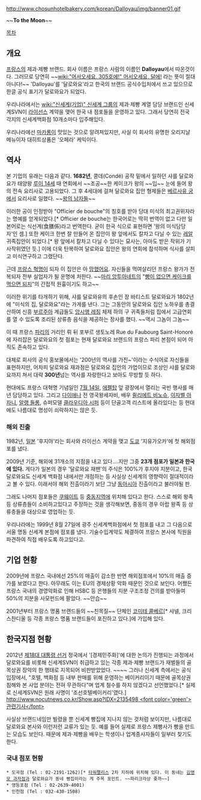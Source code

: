 http://www.chosunhotelbakery.com/korean/Dalloyau/img/banner01.gif

~~'''To the Moon'''~~

[[목차]]

== 개요 ==
[[프랑스]]의 제과·제빵 브랜드. 회사 이름은 프랑스 사람의 이름인 '''Dalloyau'''에서 따온것이다. 그러므로 당연히 ~~[[wiki:"어서오세요. 305호에!" 어서오세요, 달에!]] 라는 뜻이 절대 아니다!~~ 'Dalloyau'를 '달로와요'라고 한국의 브랜드 공식수입처에서 쓰고 있으므로 한글 공식 표기가 달로와요가 되었다.

우리나라에서는 [[wiki:"신세계(기업)" 신세계 그룹]]의 제과·제빵 계열 담당 브랜드인 신세계SVN이 [[라이선스]] 계약을 맺어 한국 내 점포들을 운영하고 있다. 그래서 당연히 전국 각지의 신세계백화점 10개소마다 입주해있다.

우리나라에선 [[마카롱]]이 맛있는 것으로 알려져있지만, 사실 이 회사의 유명한 오리지날 메뉴이자 대히트상품은 '오페라' 케익이다. 

== 역사 ==
본 기업의 유래는 다음과 같다. '''1682년''', 콩데(Condé) 공작 밑에서 일하던 샤를 달로와요가 태양왕 [[루이 14세]] 때 연회에서 ~~조공~~한 케이크가 왕의 ~~입~~ 눈에 들어 왕의 전속 요리사로 고용되었다. 그 후 4세대에 걸쳐 달로와요 집안 형제들은 [[베르사유 궁]]에서 요리사로 일했다. ~~[[왕의 남자]]들~~

이러한 공이 인정받아 "Officier de bouche"의 칭호를 받아 당대 미식의 최고권위자라는 명예를 얻게되었다.[* Officier de bouche는 한국어로는 딱히 번역이 없고 다만 일본어로는 식선계(食膳係)라고 번역한다. 굳이 한국 식으로 표현하면 '왕의 미식담당자'인 셈.] 또한 케이크 한번 잘 만들어 온 집안이 왕 앞에서도 칼차고 다닐 수 있는 [[레알]] 귀족집안이 되었다.[* 왕 앞에서 칼차고 다닐 수 있다는 묘사는, 아마도 받은 작위가 기사작위였던 듯.] 이에 더욱 탄복하여 달로와요 집안은 왕의 연회에 참석하며 식사를 살피고 미식연구하고 그랬단다.

근데 [[프랑스 혁명]]이 되자 이 집안은 아 [[망했어요]]. 자신들을 먹여살리던 프랑스 왕가가 전복되자 전부 실업자가 될 운명에 처한다. ~~[[마리 앙투아네트]]의 "[[빵이 없으면 케이크를 먹으면 되지]]"의 간접적 원흉이기도 하고~~

이러한 위기를 타개하기 위해, 샤를 달로와유의 후손인 장 바티스트 달로와요가 1802년에 "미식의 집, 달로와요"라는 가게를 낸다. 그는 그동안의 달로와요 집안 노하우를 총결산하여 신흥 [[부르주아]] 계급들도 [[앙시앵 레짐]] 체제 하의 구 귀족들처럼 집에서 고급연회를 열 수 있도록 조리된 상류층 음식을 제공하는 장사를 했다. ~~역시 그놈이 그놈~~

이 때 프랑스 [[파리]]의 거리인 뤼 뒤 포부르 생토노레 Rue du Faubourg Saint-Honoré에 자리잡은 달로와요의 첫 점포는 현재 달로와요 브랜드의 프랑스 파리 본점이 되어 아직도 존속하고 있다. 

대체로 회사의 공식 홍보물에서는 '200년의 역사를 가진~'이라는 수식어로 자신들을 표현하지만, 어차피 달로와요 재과점은 달로와요 집안의 가업이므로 조상인 샤를 달로와요까지 쳐서 대략 '''300년'''넘는 역사를 자랑한다고 보아도 무방할 듯 하다.

현대에도 프랑스 대혁명 기념일인 [[7월 14일]], [[에펠탑]] 앞 광장에서 열리는 국빈 행사를 매년 담당하고 있다. 그리고 [[다이애나]] 전 영국왕세자비, 배우 [[쥘리에트 비노슈]], [[이자벨 아자니]], [[알랭 들롱]], 슈퍼모델 [[클라우디아 시퍼]] 등이 단골고객 리스트에 올라있다는 등 현대에도 나름대로 명성이 쇠락하지는 않은 듯.

=== 해외 진출 ===
1982년, [[일본]] '후지야'라는 회사와 라이선스 계약을 맺고 [[도쿄]] '지유가오카'에 첫 해외점포를 냈다.

2009년 기준, 해외에 31개소의 지점을 내고 있다....지만 그중 '''23개 점포가 일본과 한국에 있다.''' 게다가 일본의 경우 '달로와요 재팬'의 주식은 100%가 후지야 지분이고, 한국 달로와요도 신세계 백화점 내에서만 개점하는 등 사실상 신세계의 영향력이 절대적이라고 볼 수 있다. 이래서야 해외 진출이라기 보단 그냥 [[동아시아]] 진출이라고 불러야될 판.

그래도 나머지 점포들은 [[쿠웨이트]] 등 [[중동]]지역에 위치해 있다고 한다. 스스로 해외 왕족 등 상류층들이 소비하고있다고 주장하는 것을 생각해보면, 중동의 경우 아랍 왕족 등 상류층들을 대상으로 영업하는 듯.

우리나라에는 1999년 8월 27일에 광주 신세계백화점에서 첫 점포를 내고 그 다음으로 서울 명동 신세계 본점에 점포를 냈다. 기술수입계약도 체결하여 프랑스 본사에 직원을 파견하여 직접 배우도록 하고있다고.

== 기업 현황 ==
2009년에 프랑스 국내에선 25%의 매출이 감소한 반면 해외점포에서 10%의 매출 증가를 보였다고 한다. 아무래도 이는 EU의 경제상황 악화 때문인 것으로 보인다. 어쨌든 프랑스 국내의 경영악화로 인해 HSBC 등 은행들의 지분 구조조정 건의를 받아들여 50%의 지분을 사모펀드에 팔았다. ~~안습~~

2001년부터 프랑스 명품 브랜드들의 ~~친목질~~ 단체인 [[코미테 콜베르]][* 샤넬, 크리스찬디올 등 각종 프랑스 명품 브랜드들이 포진하고 있다.]에 가입해 있다.

== 한국지점 현황 ==
2012년 [[제18대 대통령 선거]] 정국에서 '[경제민주화]'에 대한 논의가 진행되는 과정에서 달로와요를 비롯해 신세계SVN이 취급하고 있는 각종 제과·제빵 브랜드가 재벌들의 골목상권 장악의 한 행태로 지목되어 비판받았었다. ~~{{{#gray 백화점 안이 골목이냐}}}~~ 그러나 신세계 측에서는 공식입장에서, "호텔, 백화점 등 내부 판매를 위해 운영하는 베이커리이기 때문에 골목상권 침해와 본 사업 분야는 전혀 무관하다"며 업계 철수를 하지 않겠다고 선언했었다.[* 실제로 신세계SVN은 원래 사명이 '조선호텔베이커리'였다.] [[http://www.nocutnews.co.kr/Show.asp?IDX=2135498 <font color='green'>관련기사</font>]]

사실상 브랜드네임만 빌렸을 뿐 신세계 빵집에 지나지 않는 것처럼 보이지만, 나름대로 달로와요 본사와 이런저런 교류가 있는 듯. 예를 들어 실제로 프랑스 제빵사가 빵을 만드는 모습도 보인다. 때문에 제과·제빵을 배우는 학생이나 업계종사자들이 일부러 찾기도 한다.

=== 국내 점포 현황 ===
 * 도곡점 (Tel : 02-2191-1262)[* [[타워팰리스]] 2차 지하에 위치해 있다. 이 동네는 [[김영모 과자점]]과 달로와요가 동네 빵집이라는 게 주목 포인트. ~~파리크라상 좆까~~]
 * 영등포점 (Tel : 02-2639-4001)
 * 인천점 (Tel : 032-430-1508)
